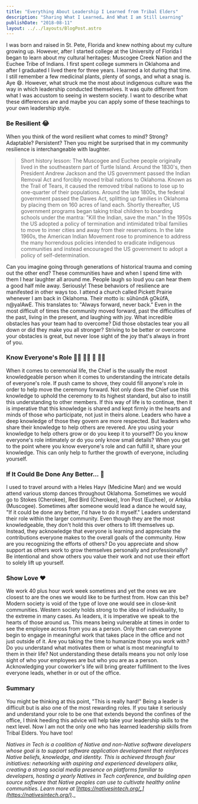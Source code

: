 ```yaml
---
title: "Everything About Leadership I Learned from Tribal Elders"
description: "Sharing What I Learned… And What I am Still Learning"
publishDate: "2018-08-11"
layout: ../../layouts/BlogPost.astro
---
```


I was born and raised in St. Pete, Florida and knew nothing about my culture growing up. However, after I started college at the University of Florida I began to learn about my cultural heritages: Muscogee Creek Nation and the Euchee Tribe of Indians. I first spent college summers in Oklahoma and after I graduated I lived there for three years. I learned a lot during that time. I still remember a few medicinal plants, plenty of songs, and what a snag is. Aye 😄. However, what struck me the most about indigenous culture was the way in which leadership conducted themselves. It was quite different from what I was accustom to seeing in western society. I want to describe what these differences are and maybe you can apply some of these teachings to your own leadership style.

### Be Resilient 😂

When you think of the word resilient what comes to mind? Strong? Adaptable? Persistent? Then you might be surprised that in my community resilience is interchangeable with laughter.

> Short history lesson: The Muscogee and Euchee people originally lived in the southeastern part of Turtle Island. Around the 1830's, then President Andrew Jackson and the US government passed the Indian Removal Act and forcibly moved tribal nations to Oklahoma. Known as the Trail of Tears, it caused the removed tribal nations to lose up to one-quarter of their populations. Around the late 1800s, the federal government passed the Dawes Act, splitting up families in Oklahoma by placing them on 160 acres of land each. Shortly thereafter, US government programs began taking tribal children to boarding schools under the mantra: "Kill the Indian, save the man." In the 1950s the US adopted a policy of termination and intimidated tribal families to move to inner cities and away from their reservations. In the late 1960s, the American Indian Movement rose to prominence to address the many horrendous policies intended to eradicate indigenous communities and instead encouraged the US government to adopt a policy of self-determination.

Can you imagine going through generations of historical trauma and coming out the other end? These communities have and when I spend time with them I hear laughter all around me. People laugh so loud you can hear them a good half mile away. Seriously! These behaviors of resilience are manifested in other ways too. I attend a church called Pickett Prairie whenever I am back in Oklahoma. Their motto is: sûhûndA gOkûfA, n@yalAwE. This translates to: "Always forward, never back." Even in the most difficult of times the community moved forward, past the difficulties of the past, living in the present, and laughing with joy. What incredible obstacles has your team had to overcome? Did those obstacles tear you all down or did they make you all stronger? Striving to be better or overcome your obstacles is great, but never lose sight of the joy that's always in front of you.

### Know Everyone's Role 👩‍💻 👨‍🏫 👸 👨‍💼

When it comes to ceremonial life, the Chief is the usually the most knowledgeable person when it comes to understanding the intricate details of everyone's role. If push came to shove, they could fill anyone's role in order to help move the ceremony forward. Not only does the Chief use this knowledge to uphold the ceremony to its highest standard, but also to instill this understanding to other members. If this way of life is to continue, then it is imperative that this knowledge is shared and kept firmly in the hearts and minds of those who participate, not just in theirs alone. Leaders who have a deep knowledge of those they govern are more respected. But leaders who share their knowledge to help others are revered. Are you using your knowledge to help others grow or do you keep it to yourself? Do you know everyone's role intimately or do you only know small details? When you get to the point where you know everyone's role and can fulfill it, share your knowledge. This can only help to further the growth of everyone, including yourself.

### If It Could Be Done Any Better… 🎯

I used to travel around with a Heles Hayv (Medicine Man) and we would attend various stomp dances throughout Oklahoma. Sometimes we would go to Stokes (Cherokee), Red Bird (Cherokee), Iron Post (Euchee), or Arbika (Muscogee). Sometimes after someone would lead a dance he would say, "If it could be done any better, I'd have to do it myself." Leaders understand their role within the larger community. Even though they are the most knowledgeable, they don't hold this over others to lift themselves up. Instead, they acknowledge that everyone is learning and appreciate the contributions everyone makes to the overall goals of the community. How are you recognizing the efforts of others? Do you appreciate and show support as others work to grow themselves personally and professionally? Be intentional and show others you value their work and not use their effort to solely lift up yourself.

### Show Love ❤️

We work 40 plus hour work week sometimes and yet the ones we are closest to are the ones we would like to be furthest from. How can this be? Modern society is void of the type of love one would see in close-knit communities. Western society holds strong to the idea of individuality, to the extreme in many cases. As leaders, it is imperative we speak to the hearts of those around us. This means being vulnerable at times in order to see the employee across from you as a person. Only then can everyone begin to engage in meaningful work that takes place in the office and not just outside of it. Are you taking the time to humanize those you work with? Do you understand what motivates them or what is most meaningful to them in their life? Not understanding these details means you not only lose sight of who your employees are but who you are as a person. Acknowledging your coworker's life will bring greater fulfillment to the lives everyone leads, whether in or out of the office.

### Summary

You might be thinking at this point, "This is really hard!" Being a leader is difficult but is also one of the most rewarding roles. If you take it seriously and understand your role to be one that extends beyond the confines of the office, I think heeding this advice will help take your leadership skills to the next level. Now I am not the only one who has learned leadership skills from Tribal Elders. You have too!

_Natives in Tech is a coalition of Native and non-Native software developers whose goal is to support software application development that reinforces Native beliefs, knowledge, and identity. This is achieved through four initiatives: networking with aspiring and experienced developers alike, creating a strong social media presence on platforms familiar to developers, hosting a yearly Natives in Tech conference, and building open source software that Native peoples can use to cultivate healthy online communities. Learn more at_ [_https://nativesintech.org/_](https://nativesintech.org/)_._
